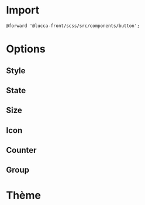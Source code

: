 
<Meta title="Documentation/Actions/Button" />

<Canvas of={ButtonBasicStories.BasicButton} />
<Controls of={ButtonBasicStories.BasicButton} />

# Import

`@forward '@lucca-front/scss/src/components/button';`

# Options

## Style

<Canvas of={ButtonStyleStories.StyleButton} />

## State

<Canvas of={ButtonDisabledStories.DisabledButton} />

## Size

<Canvas of={ButtonSizeStories.SizeButton} />

## Icon

<Canvas of={ButtonIconStories.IconButton} />

## Counter

<Canvas of={ButtonCounterStories.CounterButton} />

## Group

<Canvas of={ButtonGroupStories.GroupButton} />
<Controls of={ButtonGroupStories.GroupButton} />

# Thème

```css
.button {
	--components-button-margin: 0 var(--spacings-XS) 0 0;
	--components-button-font-size: var(--sizes-M-fontSize);
	--components-button-line-height: var(--sizes-M-lineHeight);
	--components-button-padding: var(--spacings-XS) var(--spacings-M);
	--components-button-gap: var(--spacings-XS);
}
```
